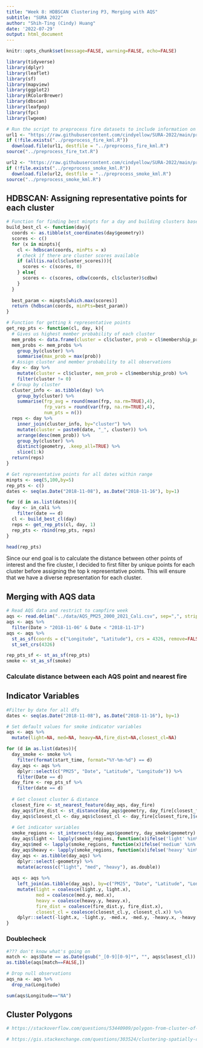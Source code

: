 ```yaml
---
title: "Week 8: HDBSCAN Clustering P3, Merging with AQS" 
subtitle: "SURA 2022"
author: "Shih-Ting (Cindy) Huang"
date: '2022-07-29'
output: html_document
---
```


```r
knitr::opts_chunk$set(message=FALSE, warning=FALSE, echo=FALSE)

library(tidyverse)
library(dplyr)
library(leaflet)
library(sf)
library(mapview)
library(ggplot2)
library(RColorBrewer)
library(dbscan)
library(leafpop)
library(fpc)
library(lwgeom)
```


```r
# Run the script to preprocess fire datasets to include information on time, location, and FRP
url1 <- "https://raw.githubusercontent.com/cindyellow/SURA-2022/main/preprocess_fire_kml.R"
if (!file.exists("../preprocess_fire_kml.R"))
  download.file(url1, destfile = "../preprocess_fire_kml.R")
source("../preprocess_fire_txt.R")

url2 <- "https://raw.githubusercontent.com/cindyellow/SURA-2022/main/preprocess_smoke_kml.R"
if (!file.exists("../preprocess_smoke_kml.R"))
  download.file(url2, destfile = "../preprocess_smoke_kml.R")
source("../preprocess_smoke_kml.R")
```


## HDBSCAN: Assigning representative points for each cluster

```r
# Function for finding best minpts for a day and building clusters based on that
build_best_cl <- function(day){
  coords <- as.tibble(st_coordinates(day$geometry))
  scores <- c()
  for (x in minpts){
    cl <- hdbscan(coords, minPts = x)
    # check if there are cluster scores available
    if (all(is.na(cl$cluster_scores))){
      scores <- c(scores, 0)
    } else{
      scores <- c(scores, cdbw(coords, cl$cluster)$cdbw)
    }
  }
  
  best_param <- minpts[which.max(scores)]
  return (hdbscan(coords, minPts=best_param))
}
```

```r
# Function for getting k representative points
get_rep_pts <- function(cl, day, k){
  # Gives us highest member probability of each cluster
  mem_probs <- data.frame(cluster = cl$cluster, prob = cl$membership_prob)
  mem_probs <- mem_probs %>%
    group_by(cluster) %>%
    summarise(max_prob = max(prob))
  # Assign cluster and member probability to all observations 
  day <- day %>%
    mutate(cluster = cl$cluster, mem_prob = cl$membership_prob) %>%
    filter(cluster != 0)
  # Group by cluster
  cluster_info <- as.tibble(day) %>%
    group_by(cluster) %>%
    summarise(frp_avg = round(mean(frp, na.rm=TRUE),4),
              frp_vars = round(var(frp, na.rm=TRUE),4),
              num_pts = n()) 
  reps <- day %>%
    inner_join(cluster_info, by="cluster") %>%
    mutate(cluster = paste0(date, "_", cluster)) %>%
    arrange(desc(mem_prob)) %>%
    group_by(cluster) %>%
    distinct(geometry, .keep_all=TRUE) %>%
    slice(1:k)  
  return(reps)
}
```

```r
# Get representative points for all dates within range
minpts <- seq(5,100,by=5)
rep_pts <- c()
dates <- seq(as.Date("2018-11-08"), as.Date("2018-11-16"), by=1)

for (d in as.list(dates)){
  day <- in_cali %>%
    filter(date == d)
  cl <- build_best_cl(day)
  reps <- get_rep_pts(cl, day, 1)
  rep_pts <- rbind(rep_pts, reps)
}
```

```r
head(rep_pts)
```

Since our end goal is to calculate the distance between other points of interest and the fire cluster, I decided to first filter by unique points for each cluster before assigning the top k representative points. This will ensure that we have a diverse representation for each cluster.

## Merging with AQS data
```r
# Read AQS data and restrict to campfire week
aqs <- read.delim("../data/AQS_PM25_2000_2021_Cali.csv", sep=",", strip.white=TRUE)
aqs <- aqs %>%
  filter(Date > "2018-11-06" & Date < "2018-11-17")
aqs <- aqs %>%
  st_as_sf(coords = c("Longitude", "Latitude"), crs = 4326, remove=FALSE) %>%
  st_set_crs(4326)
```

```r
rep_pts_sf <- st_as_sf(rep_pts)
smoke <- st_as_sf(smoke)
```

### Calculate distance between each AQS point and nearest fire


## Indicator Variables

```r
#Filter by date for all dfs
dates <- seq(as.Date("2018-11-08"), as.Date("2018-11-16"), by=1)

# Set default values for smoke indicator variables
aqs <- aqs %>%
  mutate(light=NA, med=NA, heavy=NA,fire_dist=NA,closest_cl=NA)

for (d in as.list(dates)){
  day_smoke <- smoke %>%
    filter(format(start_time, format="%Y-%m-%d") == d)
  day_aqs <- aqs %>%
    dplyr::select(c("PM25", "Date", "Latitude", "Longitude")) %>%
    filter(Date == d)
  day_fire <- rep_pts_sf %>%
    filter(date == d)
  
  # Get closest cluster & distance
  closest_fire <- st_nearest_feature(day_aqs, day_fire)
  day_aqs$fire_dist <- st_distance(day_aqs$geometry, day_fire[closest_fire,], by_element=TRUE)
  day_aqs$closest_cl <- day_aqs$closest_cl <- day_fire[closest_fire,]$cluster
  
  # Get indicator variables
  smoke_regions <- st_intersects(day_aqs$geometry, day_smoke$geometry)
  day_aqs$light <- lapply(smoke_regions, function(x)ifelse('light' %in% unique(day_smoke[unlist(x),]$type), 1, 0))
  day_aqs$med <- lapply(smoke_regions, function(x)ifelse('medium' %in% unique(day_smoke[unlist(x),]$type), 1, 0))
  day_aqs$heavy <- lapply(smoke_regions, function(x)ifelse('heavy' %in% unique(day_smoke[unlist(x),]$type), 1, 0))
  day_aqs <- as.tibble(day_aqs) %>%
    dplyr::select(-geometry) %>%
    mutate(across(c("light", "med", "heavy"), as.double))
  
  aqs <- aqs %>%
    left_join(as.tibble(day_aqs), by=c("PM25", "Date", "Latitude", "Longitude")) %>%
    mutate(light = coalesce(light.y, light.x),
           med = coalesce(med.y, med.x),
           heavy = coalesce(heavy.y, heavy.x),
           fire_dist = coalesce(fire_dist.y, fire_dist.x),
           closest_cl = coalesce(closest_cl.y, closest_cl.x)) %>% 
    dplyr::select(-light.x, -light.y, -med.x, -med.y, -heavy.x, -heavy.y, -fire_dist.x, -fire_dist.y, -closest_cl.x, -closest_cl.y)
}

```

### Doublecheck

```r
#??? don't know what's going on
match <- aqs$Date == as.Date(gsub("_[0-9][0-9]*", "", aqs$closest_cl))
as.tibble(aqs[match==FALSE,])

# Drop null observations
aqs_na <- aqs %>%
  drop_na(Longitude)

sum(aqs$Longitude=="NA")

```


## Cluster Polygons
```r
# https://stackoverflow.com/questions/53440909/polygon-from-cluster-of-lat-long-points-in-r

# https://gis.stackexchange.com/questions/303524/clustering-spatially-connected-polygons-so-all-clusters-have-approximately-the-s
```



